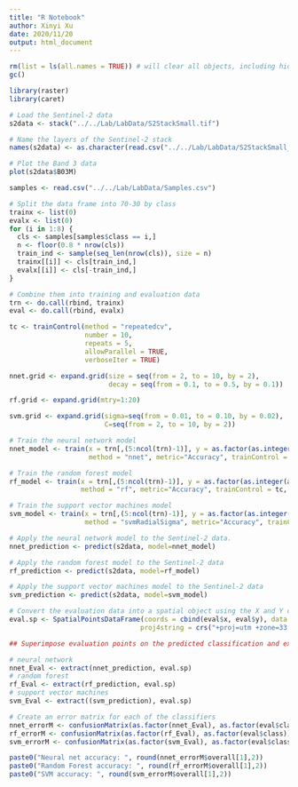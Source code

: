 ```yaml
---
title: "R Notebook"
author: Xinyi Xu
date: 2020/11/20
output: html_document
---
```


```r
rm(list = ls(all.names = TRUE)) # will clear all objects, including hidden objects
gc()
```

```r
library(raster)
library(caret)
```

```r
# Load the Sentinel-2 data
s2data <- stack("../../Lab/LabData/S2StackSmall.tif")

# Name the layers of the Sentinel-2 stack
names(s2data) <- as.character(read.csv("../../Lab/LabData/S2StackSmall_Names.csv")[, 1])
```

```r
# Plot the Band 3 data
plot(s2data$B03M)
```

```r
samples <- read.csv("../../Lab/LabData/Samples.csv")

# Split the data frame into 70-30 by class
trainx <- list(0)
evalx <- list(0)
for (i in 1:8) {
  cls <- samples[samples$class == i,]
  n <- floor(0.8 * nrow(cls))
  train_ind <- sample(seq_len(nrow(cls)), size = n)
  trainx[[i]] <- cls[train_ind,]
  evalx[[i]] <- cls[-train_ind,]
}

# Combine them into training and evaluation data
trn <- do.call(rbind, trainx)
eval <- do.call(rbind, evalx)
```

```r
tc <- trainControl(method = "repeatedcv",
                   number = 10,
                   repeats = 5,
                   allowParallel = TRUE,
                   verboseIter = TRUE)

nnet.grid <- expand.grid(size = seq(from = 2, to = 10, by = 2),
                         decay = seq(from = 0.1, to = 0.5, by = 0.1))

rf.grid <- expand.grid(mtry=1:20)

svm.grid <- expand.grid(sigma=seq(from = 0.01, to = 0.10, by = 0.02),
                        C=seq(from = 2, to = 10, by = 2))
```

```r
# Train the neural network model
nnet_model <- train(x = trn[,(5:ncol(trn)-1)], y = as.factor(as.integer(as.factor(trn$class))),
                    method = "nnet", metric="Accuracy", trainControl = tc, tuneGrid = nnet.grid)

# Train the random forest model
rf_model <- train(x = trn[,(5:ncol(trn)-1)], y = as.factor(as.integer(as.factor(trn$class))),
                  method = "rf", metric="Accuracy", trainControl = tc, tuneGrid = rf.grid)

# Train the support vector machines model
svm_model <- train(x = trn[,(5:ncol(trn)-1)], y = as.factor(as.integer(as.factor(trn$class))),
                   method = "svmRadialSigma", metric="Accuracy", trainControl = tc, tuneGrid = svm.grid)
```

```r
# Apply the neural network model to the Sentinel-2 data.
nnet_prediction <- predict(s2data, model=nnet_model)

# Apply the random forest model to the Sentinel-2 data
rf_prediction <- predict(s2data, model=rf_model)

# Apply the support vector machines model to the Sentinel-2 data
svm_prediction <- predict(s2data, model=svm_model)

# Convert the evaluation data into a spatial object using the X and Y coordinates and extract predicted values
eval.sp <- SpatialPointsDataFrame(coords = cbind(eval$x, eval$y), data = eval,
                                 proj4string = crs("+proj=utm +zone=33 +datum=WGS84 +units=m +no_defs +ellps=WGS84 +towgs84=0,0,0"))
```

```r
## Superimpose evaluation points on the predicted classification and extract the values

# neural network
nnet_Eval <- extract(nnet_prediction, eval.sp)
# random forest
rf_Eval <- extract(rf_prediction, eval.sp)
# support vector machines
svm_Eval <- extract((svm_prediction), eval.sp)

# Create an error matrix for each of the classifiers
nnet_errorM <- confusionMatrix(as.factor(nnet_Eval), as.factor(eval$class)) # nnet is a poor classifier, so it will not capture all the classes
rf_errorM <- confusionMatrix(as.factor(rf_Eval), as.factor(eval$class))
svm_errorM <- confusionMatrix(as.factor(svm_Eval), as.factor(eval$class))

paste0("Neural net accuracy: ", round(nnet_errorM$overall[1],2))
paste0("Random Forest accuracy: ", round(rf_errorM$overall[1],2))
paste0("SVM accuracy: ", round(svm_errorM$overall[1],2))
```

